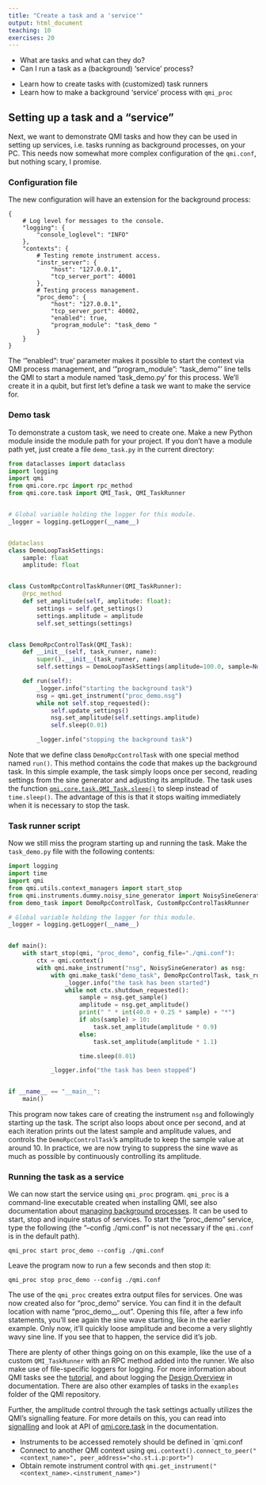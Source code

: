 ```yaml
---
title: "Create a task and a 'service'"
output: html_document
teaching: 10
exercises: 20
---
```


::: questions
-   What are tasks and what can they do?
-   Can I run a task as a (background) 'service' process?
:::

::: objectives
-   Learn how to create tasks with (customized) task runners
-   Learn how to make a background 'service' process with `qmi_proc`
:::

## Setting up a task and a “service”

Next, we want to demonstrate QMI tasks and how they can be used in setting up services, i.e. tasks running as background processes, on your PC. This needs now somewhat more complex configuration of the `qmi.conf`, but nothing scary, I promise.

### Configuration file

The new configuration will have an extension for the background process:

```         
{
    # Log level for messages to the console.
    "logging": {
        "console_loglevel": "INFO"
    },
    "contexts": {
        # Testing remote instrument access.
        "instr_server": {
            "host": "127.0.0.1",
            "tcp_server_port": 40001
        },
        # Testing process management.
        "proc_demo": {
            "host": "127.0.0.1",
            "tcp_server_port": 40002,
            "enabled": true,
            "program_module": "task_demo "
        }
    }
}
```

The ‘”enabled”: true’ parameter makes it possible to start the context via QMI process management, and ‘”program_module”: “task_demo”’ line tells the QMI to start a module named ‘task_demo.py’ for this process. We’ll create it in a qubit, but first let’s define a task we want to make the service for.

### Demo task

To demonstrate a custom task, we need to create one. Make a new Python module inside the module path for your project. If you don’t have a module path yet, just create a file `demo_task.py` in the current directory:

``` python
from dataclasses import dataclass
import logging
import qmi
from qmi.core.rpc import rpc_method
from qmi.core.task import QMI_Task, QMI_TaskRunner


# Global variable holding the logger for this module.
_logger = logging.getLogger(__name__)


@dataclass
class DemoLoopTaskSettings:
    sample: float
    amplitude: float


class CustomRpcControlTaskRunner(QMI_TaskRunner):
    @rpc_method
    def set_amplitude(self, amplitude: float):
        settings = self.get_settings()
        settings.amplitude = amplitude
        self.set_settings(settings)


class DemoRpcControlTask(QMI_Task):
    def __init__(self, task_runner, name):
        super().__init__(task_runner, name)
        self.settings = DemoLoopTaskSettings(amplitude=100.0, sample=None)

    def run(self):
        _logger.info("starting the background task")
        nsg = qmi.get_instrument("proc_demo.nsg")
        while not self.stop_requested():
            self.update_settings()
            nsg.set_amplitude(self.settings.amplitude)
            self.sleep(0.01)

        _logger.info("stopping the background task")
```

Note that we define class `DemoRpcControlTask` with one special method named `run()`. This method contains the code that makes up the background task. In this simple example, the task simply loops once per second, reading settings from the sine generator and adjusting its amplitude. The task uses the function [`qmi.core.task.QMI_Task.sleep()`](https://qmi.readthedocs.io/en/latest/build/qmi.core.task.html#qmi.core.task.QMI_Task.sleep) to sleep instead of `time.sleep()`. The advantage of this is that it stops waiting immediately when it is necessary to stop the task.

### Task runner script

Now we still miss the program starting up and running the task. Make the `task_demo.py` file with the following contents:

``` python
import logging
import time
import qmi
from qmi.utils.context_managers import start_stop
from qmi.instruments.dummy.noisy_sine_generator import NoisySineGenerator
from demo_task import DemoRpcControlTask, CustomRpcControlTaskRunner

# Global variable holding the logger for this module.
_logger = logging.getLogger(__name__)


def main():
    with start_stop(qmi, "proc_demo", config_file="./qmi.conf"):
        ctx = qmi.context()
        with qmi.make_instrument("nsg", NoisySineGenerator) as nsg:
            with qmi.make_task("demo_task", DemoRpcControlTask, task_runner=CustomRpcControlTaskRunner) as task:
                _logger.info("the task has been started")
                while not ctx.shutdown_requested():
                    sample = nsg.get_sample()
                    amplitude = nsg.get_amplitude()
                    print(" " * int(40.0 + 0.25 * sample) + "*")
                    if abs(sample) > 10:
                        task.set_amplitude(amplitude * 0.9)
                    else:
                        task.set_amplitude(amplitude * 1.1)

                    time.sleep(0.01)

            _logger.info("the task has been stopped")


if __name__ == "__main__":
    main()
```

This program now takes care of creating the instrument `nsg` and followingly starting up the task. The script also loops about once per second, and at each iteration prints out the latest sample and amplitude values, and controls the `DemoRpcControlTask`’s amplitude to keep the sample value at around 10. In practice, we are now trying to suppress the sine wave as much as possible by continuously controlling its amplitude.

### Running the task as a service

We can now start the service using `qmi_proc` program. `qmi_proc` is a command-line executable created when installing QMI, see also documentation about [managing background processes](https://qmi.readthedocs.io/en/latest/tutorial.html%23managing-background-processes). It can be used to start, stop and inquire status of services. To start the “proc_demo” service, type the following (the “--config ./qmi.conf” is not necessary if the `qmi.conf` is in the default path).

``` shell
qmi_proc start proc_demo --config ./qmi.conf
```

Leave the program now to run a few seconds and then stop it:

``` shell
qmi_proc stop proc_demo --config ./qmi.conf
```

The use of the `qmi_proc` creates extra output files for services. One was now created also for “proc_demo” service. You can find it in the default location with name “proc_demo\_<date>\_<time>.out”. Opening this file, after a few info statements, you’ll see again the sine wave starting, like in the earlier example. Only now, it’ll quickly loose amplitude and become a very slightly wavy sine line. If you see that to happen, the service did it’s job.

There are plenty of other things going on on this example, like the use of a custom `QMI_TaskRunner` with an RPC method added into the runner. We also make use of file-specific loggers for logging. For more information about QMI tasks see the [tutorial](https://qmi.readthedocs.io/en/latest/tutorial.html#making-a-qmi-task), and about logging the [Design Overview](https://qmi.readthedocs.io/en/latest/design.html#logging) in documentation. There are also other examples of tasks in the `examples` folder of the QMI repository.

Further, the amplitude control through the task settings actually utilizes the QMI’s signalling feature. For more details on this, you can read into [signalling](https://qmi.readthedocs.io/en/latest/design.html#signalling) and look at API of [qmi.core.task](https://qmi.readthedocs.io/en/latest/build/qmi.core.task.html#module-qmi.core.task) in the documentation.

::: keypoints
-   Instruments to be accessed remotely should be defined in \`qmi.conf
-   Connect to another QMI context using `qmi.context().connect_to_peer("<context_name>", peer_address="<ho.st.i.p:port>")`
-   Obtain remote instrument control with `qmi.get_instrument("<context_name>.<instrument_name>")`
:::
